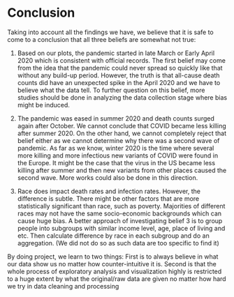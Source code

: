 # Conclusion

Taking into account all the findings we have, we believe that it is safe to come to a conclusion that all three beliefs are somewhat not true: 

1. Based on our plots, the pandemic started in late March or Early April 2020 which is consistent with official records. The first belief may come from the idea that the pandemic could never spread so quickly like that without any build-up period. However, the truth is that all-cause death counts did have an unexpected spike in the April 2020 and we have to believe what the data tell. To further question on this belief, more studies should be done in analyzing the data collection stage where bias might be induced. 

2. The pandemic was eased in summer 2020 and death counts surged again after October. We cannot conclude that COVID became less killing after summer 2020. On the other hand, we cannot completely reject that belief either as we cannot determine why there was a second wave of pandemic. As far as we know, winter 2020 is the time where several more killing and more infectious new variants of COVID were found in the Europe. It might be the case that the virus in the US became less killing after summer and then new variants from other places caused the second wave. More works could also be done in this direction.

3. Race does impact death rates and infection rates. However, the difference is subtle. There might be other factors that are more statistically significant than race, such as poverty. Majorities of different races may not have the same socio-economic backgrounds which can cause huge bias. A better approach of investigating belief 3 is to group people into subgroups with similar income level, age, place of living and etc. Then calculate difference by race in each subgroup and do an aggregation. (We did not do so as such data are too specific to find it)

By doing project, we learn to two things: First is to always believe in what our data show us no matter how counter-intuitive it is. Second is that the whole process of exploratory analysis and visualization highly is restricted to a huge extent by what the original/raw data are given no matter how hard we try in data cleaning and processing

